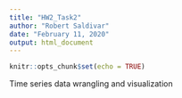 ```yaml
---
title: "HW2_Task2"
author: "Robert Saldivar"
date: "February 11, 2020"
output: html_document
---
```


```r
knitr::opts_chunk$set(echo = TRUE)
```

Time series data wrangling and visualization